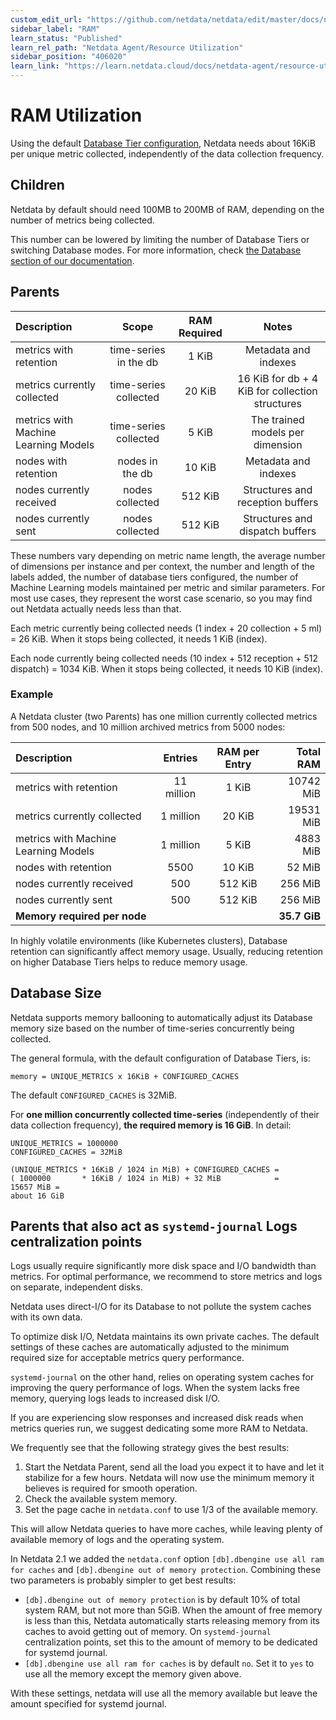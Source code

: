 ```yaml
---
custom_edit_url: "https://github.com/netdata/netdata/edit/master/docs/netdata-agent/sizing-netdata-agents/ram-requirements.md"
sidebar_label: "RAM"
learn_status: "Published"
learn_rel_path: "Netdata Agent/Resource Utilization"
sidebar_position: "406020"
learn_link: "https://learn.netdata.cloud/docs/netdata-agent/resource-utilization/ram"
---
```


# RAM Utilization

Using the default [Database Tier configuration](/docs/netdata-agent/database#tiers), Netdata needs about 16KiB per unique metric collected, independently of the data collection frequency.

## Children

Netdata by default should need 100MB to 200MB of RAM, depending on the number of metrics being collected.

This number can be lowered by limiting the number of Database Tiers or switching Database modes. For more information, check [the Database section of our documentation](/docs/netdata-agent/database).

## Parents

| Description                          |         Scope         | RAM Required |                      Notes                       |
|:-------------------------------------|:---------------------:|:------------:|:------------------------------------------------:|
| metrics with retention               | time-series in the db |    1 KiB     |               Metadata and indexes               |
| metrics currently collected          | time-series collected |    20 KiB    | 16 KiB for db + 4 KiB for collection structures  |
| metrics with Machine Learning Models | time-series collected |    5 KiB     |         The trained models per dimension         |
| nodes with retention                 |    nodes in the db    |    10 KiB    |               Metadata and indexes               |
| nodes currently received             |    nodes collected    |   512 KiB    |         Structures and reception buffers         |
| nodes currently sent                 |    nodes collected    |   512 KiB    |         Structures and dispatch buffers          |

These numbers vary depending on metric name length, the average number of dimensions per instance and per context, the number and length of the labels added, the number of database tiers configured, the number of Machine Learning models maintained per metric and similar parameters. For most use cases, they represent the worst case scenario, so you may find out Netdata actually needs less than that.

Each metric currently being collected needs (1 index + 20 collection + 5 ml) = 26 KiB.  When it stops being collected, it needs 1 KiB (index).

Each node currently being collected needs (10 index + 512 reception + 512 dispatch) = 1034 KiB. When it stops being collected, it needs 10 KiB (index).

### Example

A Netdata cluster (two Parents) has one million currently collected metrics from 500 nodes, and 10 million archived metrics from 5000 nodes:

| Description                          |  Entries   | RAM per Entry |    Total RAM |
|:-------------------------------------|:----------:|:-------------:|-------------:|
| metrics with retention               | 11 million |     1 KiB     |    10742 MiB |
| metrics currently collected          | 1 million  |    20 KiB     |    19531 MiB |
| metrics with Machine Learning Models | 1 million  |     5 KiB     |     4883 MiB |
| nodes with retention                 |    5500    |    10 KiB     |       52 MiB |
| nodes currently received             |    500     |    512 KiB    |      256 MiB |
| nodes currently sent                 |    500     |    512 KiB    |      256 MiB |
| **Memory required per node**         |            |               | **35.7 GiB** |

In highly volatile environments (like Kubernetes clusters), Database retention can significantly affect memory usage. Usually, reducing retention on higher Database Tiers helps to reduce memory usage.

## Database Size

Netdata supports memory ballooning to automatically adjust its Database memory size based on the number of time-series concurrently being collected.

The general formula, with the default configuration of Database Tiers, is:

```text
memory = UNIQUE_METRICS x 16KiB + CONFIGURED_CACHES
```

The default `CONFIGURED_CACHES` is 32MiB.

For **one million concurrently collected time-series** (independently of their data collection frequency), **the required memory is 16 GiB**. In detail:

```text
UNIQUE_METRICS = 1000000
CONFIGURED_CACHES = 32MiB

(UNIQUE_METRICS * 16KiB / 1024 in MiB) + CONFIGURED_CACHES =
( 1000000       * 16KiB / 1024 in MiB) + 32 MiB            =
15657 MiB =
about 16 GiB
```

## Parents that also act as `systemd-journal` Logs centralization points

Logs usually require significantly more disk space and I/O bandwidth than metrics. For optimal performance, we recommend to store metrics and logs on separate, independent disks.

Netdata uses direct-I/O for its Database to not pollute the system caches with its own data.

To optimize disk I/O, Netdata maintains its own private caches. The default settings of these caches are automatically adjusted to the minimum required size for acceptable metrics query performance.

`systemd-journal` on the other hand, relies on operating system caches for improving the query performance of logs. When the system lacks free memory, querying logs leads to increased disk I/O.

If you are experiencing slow responses and increased disk reads when metrics queries run, we suggest dedicating some more RAM to Netdata.

We frequently see that the following strategy gives the best results:

1. Start the Netdata Parent, send all the load you expect it to have and let it stabilize for a few hours. Netdata will now use the minimum memory it believes is required for smooth operation.
2. Check the available system memory.
3. Set the page cache in `netdata.conf` to use 1/3 of the available memory.

This will allow Netdata queries to have more caches, while leaving plenty of available memory of logs and the operating system.

In Netdata 2.1 we added the `netdata.conf` option `[db].dbengine use all ram for caches` and `[db].dbengine out of memory protection`.
Combining these two parameters is probably simpler to get best results:

- `[db].dbengine out of memory protection` is by default 10% of total system RAM, but not more than 5GiB. When the amount of free memory is less than this, Netdata automatically starts releasing memory from its caches to avoid getting out of memory. On `systemd-journal` centralization points, set this to the amount of memory to be dedicated for systemd journal.
- `[db].dbengine use all ram for caches` is by default `no`. Set it to `yes` to use all the memory except the memory given above.

With these settings, netdata will use all the memory available but leave the amount specified for systemd journal.

